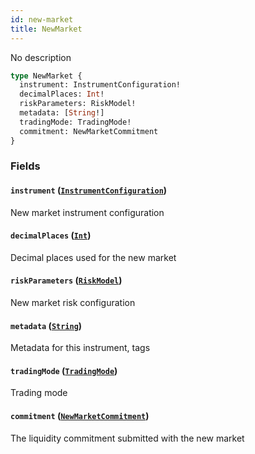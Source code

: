 ```yaml
---
id: new-market
title: NewMarket
---
```



No description

```graphql
type NewMarket {
  instrument: InstrumentConfiguration!
  decimalPlaces: Int!
  riskParameters: RiskModel!
  metadata: [String!]
  tradingMode: TradingMode!
  commitment: NewMarketCommitment
}
```


### Fields

#### `instrument` ([`InstrumentConfiguration`](/docs/v0.47/graphql/objects/instrument-configuration))

New market instrument configuration


#### `decimalPlaces` ([`Int`](/docs/v0.47/graphql/scalars/int))

Decimal places used for the new market


#### `riskParameters` ([`RiskModel`](/docs/v0.47/graphql/unions/risk-model))

New market risk configuration


#### `metadata` ([`String`](/docs/v0.47/graphql/scalars/string))

Metadata for this instrument, tags


#### `tradingMode` ([`TradingMode`](/docs/v0.47/graphql/unions/trading-mode))

Trading mode


#### `commitment` ([`NewMarketCommitment`](/docs/v0.47/graphql/objects/new-market-commitment))

The liquidity commitment submitted with the new market




